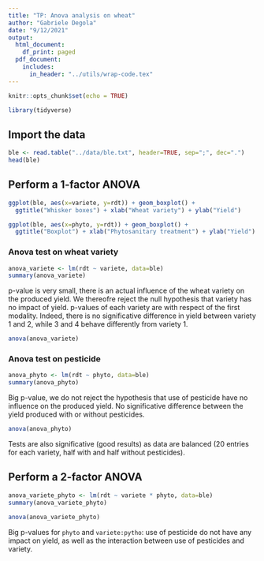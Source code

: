 ```yaml
---
title: "TP: Anova analysis on wheat"
author: "Gabriele Degola"
date: "9/12/2021"
output:
  html_document:
    df_print: paged
  pdf_document:
    includes:
      in_header: "../utils/wrap-code.tex"
---
```


```r
knitr::opts_chunk$set(echo = TRUE)
```

```r
library(tidyverse)
```

## Import the data

```r
ble <- read.table("../data/ble.txt", header=TRUE, sep=";", dec=".")
head(ble)
```

## Perform a 1-factor ANOVA

```r
ggplot(ble, aes(x=variete, y=rdt)) + geom_boxplot() +
  ggtitle("Whisker boxes") + xlab("Wheat variety") + ylab("Yield")

ggplot(ble, aes(x=phyto, y=rdt)) + geom_boxplot() +
  ggtitle("Boxplot") + xlab("Phytosanitary treatment") + ylab("Yield")
```

### Anova test on wheat variety

```r
anova_variete <- lm(rdt ~ variete, data=ble)
summary(anova_variete)
```

p-value is very small, there is an actual influence of the wheat variety on the produced yield. We thereofre reject the null hypothesis that variety has no impact of yield. p-values of each variety are with respect of the first modality. Indeed, there is no significative difference in yield between variety 1 and 2, while 3 and 4 behave differently from variety 1.

```r
anova(anova_variete)
```

### Anova test on pesticide

```r
anova_phyto <- lm(rdt ~ phyto, data=ble)
summary(anova_phyto)
```

Big p-value, we do not reject the hypothesis that use of pesticide have no influence on the produced yield. No significative difference between the yield produced with or without pesticides.

```r
anova(anova_phyto)
```

Tests are also significative (good results) as data are balanced (20 entries for each variety, half with and half without pesticides).

## Perform a 2-factor ANOVA

```r
anova_variete_phyto <- lm(rdt ~ variete * phyto, data=ble)
summary(anova_variete_phyto)
```

```r
anova(anova_variete_phyto)
```

Big p-values for `phyto` and `variete:pytho`: use of pesticide do not have any impact on yield, as well as the interaction between use of pesticides and variety.

